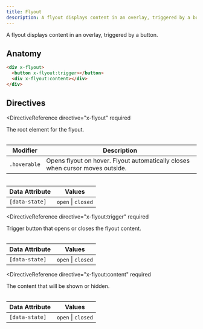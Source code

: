 ```yaml
---
title: Flyout
description: A flyout displays content in an overlay, triggered by a button.
---
```



<Toolbelt />

<Lede>A flyout displays content in an overlay, triggered by a button.</Lede>

<FlyoutDemo />

## Anatomy

```html
<div x-flyout>
  <button x-flyout:trigger></button>
  <div x-flyout:content></div>
</div>
```

## Directives

<DirectiveReference
  directive="x-flyout"
  required
>
  The root element for the flyout.

  <Table>

| Modifier     | Description                                                                   |
| ------------ | ----------------------------------------------------------------------------- |
| `.hoverable` | Opens flyout on hover. Flyout automatically closes when cursor moves outside. |

  </Table>

  <Table>

| Data Attribute | Values             |
| -------------- | ------------------ |
| `[data-state]` | `open` \| `closed` |

  </Table>
</DirectiveReference>

<DirectiveReference
  directive="x-flyout:trigger"
  required
>
  Trigger button that opens or closes the flyout content.

  <Table>

| Data Attribute | Values             |
| -------------- | ------------------ |
| `[data-state]` | `open` \| `closed` |

  </Table>
</DirectiveReference>

<DirectiveReference
  directive="x-flyout:content"
  required
>
  The content that will be shown or hidden.

  <Table>

| Data Attribute | Values             |
| -------------- | ------------------ |
| `[data-state]` | `open` \| `closed` |

  </Table>
</DirectiveReference>
